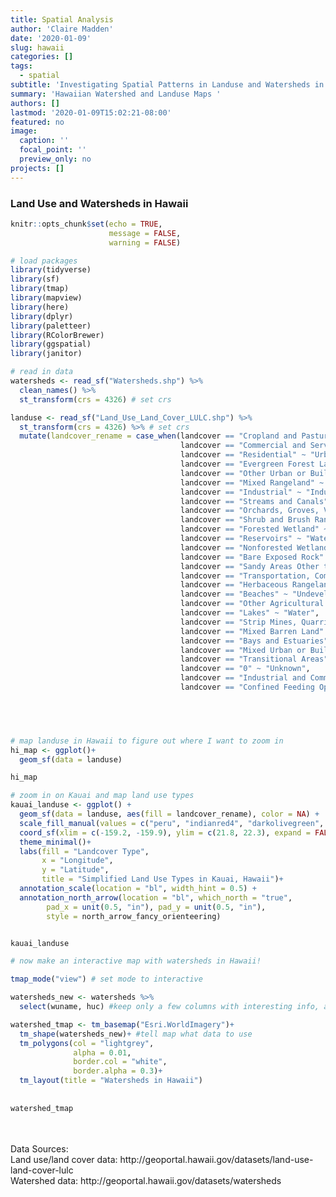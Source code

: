 ```yaml
---
title: Spatial Analysis
author: 'Claire Madden'
date: '2020-01-09'
slug: hawaii
categories: []
tags:
  - spatial
subtitle: 'Investigating Spatial Patterns in Landuse and Watersheds in Kauai, Hawaii'
summary: 'Hawaiian Watershed and Landuse Maps '
authors: []
lastmod: '2020-01-09T15:02:21-08:00'
featured: no
image:
  caption: ''
  focal_point: ''
  preview_only: no
projects: []
---
```


### Land Use and Watersheds in Hawaii

```r
knitr::opts_chunk$set(echo = TRUE,
                      message = FALSE,
                      warning = FALSE)
```


```r
# load packages
library(tidyverse)
library(sf)
library(tmap)
library(mapview)
library(here)
library(dplyr)
library(paletteer)
library(RColorBrewer)
library(ggspatial)
library(janitor)

# read in data
watersheds <- read_sf("Watersheds.shp") %>% 
  clean_names() %>% 
  st_transform(crs = 4326) # set crs

landuse <- read_sf("Land_Use_Land_Cover_LULC.shp") %>% 
  st_transform(crs = 4326) %>% # set crs
  mutate(landcover_rename = case_when(landcover == "Cropland and Pasture" ~ "Agriculture", #regroup land use types into fewer, broader categories
                                      landcover == "Commercial and Services" ~ "Industry", 
                                      landcover == "Residential" ~ "Urban", 
                                      landcover == "Evergreen Forest Land" ~ "Undeveloped", 
                                      landcover == "Other Urban or Built-up Land" ~ "Urban",
                                      landcover == "Mixed Rangeland" ~ "Agriculture",
                                      landcover == "Industrial" ~ "Industry",
                                      landcover == "Streams and Canals" ~ "Water", 
                                      landcover == "Orchards, Groves, Vineyards, Nurseries and Ornamental Horticultural Areas" ~ "Agriculture",
                                      landcover == "Shrub and Brush Rangeland" ~ "Agriculture",
                                      landcover == "Forested Wetland" ~ "Undeveloped",
                                      landcover == "Reservoirs" ~ "Water",
                                      landcover == "Nonforested Wetland" ~ "Undeveloped",
                                      landcover == "Bare Exposed Rock" ~ "Undeveloped",
                                      landcover == "Sandy Areas Other than Beaches" ~ "Undeveloped",
                                      landcover == "Transportation, Communications and Utilities" ~ "Industry",
                                      landcover == "Herbaceous Rangeland" ~ "Agriculture",
                                      landcover == "Beaches" ~ "Undeveloped",
                                      landcover == "Other Agricultural Land" ~ "Agriculture",
                                      landcover == "Lakes" ~ "Water",
                                      landcover == "Strip Mines, Quarries, and Gravel Pits" ~ "Industry",
                                      landcover == "Mixed Barren Land" ~ "Undeveloped",
                                      landcover == "Bays and Estuaries" ~ "Water",
                                      landcover == "Mixed Urban or Built-up Land" ~ "Urban",
                                      landcover == "Transitional Areas" ~ "Unknown",
                                      landcover == "0" ~ "Unknown",
                                      landcover == "Industrial and Commercial Complexes" ~ "Industry",
                                      landcover == "Confined Feeding Operations" ~ "Agriculture"))
  





```


```r
# map landuse in Hawaii to figure out where I want to zoom in
hi_map <- ggplot()+
  geom_sf(data = landuse)

hi_map

```



```r
# zoom in on Kauai and map land use types
kauai_landuse <- ggplot() + 
  geom_sf(data = landuse, aes(fill = landcover_rename), color = NA) + 
  scale_fill_manual(values = c("peru", "indianred4", "darkolivegreen", "grey65", "plum", "cadetblue4"))+
  coord_sf(xlim = c(-159.2, -159.9), ylim = c(21.8, 22.3), expand = FALSE)+
  theme_minimal()+
  labs(fill = "Landcover Type",
       x = "Longitude",
       y = "Latitude",
       title = "Simplified Land Use Types in Kauai, Hawaii")+
  annotation_scale(location = "bl", width_hint = 0.5) +
  annotation_north_arrow(location = "bl", which_north = "true", 
        pad_x = unit(0.5, "in"), pad_y = unit(0.5, "in"),
        style = north_arrow_fancy_orienteering)


kauai_landuse

```


```r
# now make an interactive map with watersheds in Hawaii!

tmap_mode("view") # set mode to interactive

watersheds_new <- watersheds %>%
  select(wuname, huc) #keep only a few columns with interesting info, area calculations are inaccurate so they get nixed

watershed_tmap <- tm_basemap("Esri.WorldImagery")+
  tm_shape(watersheds_new)+ #tell map what data to use
  tm_polygons(col = "lightgrey",
              alpha = 0.01,
              border.col = "white",
              border.alpha = 0.3)+
  tm_layout(title = "Watersheds in Hawaii")
  
  
watershed_tmap


```



<br>
<br>
Data Sources:
<br>
Land use/land cover data: http://geoportal.hawaii.gov/datasets/land-use-land-cover-lulc
<br>
Watershed data: http://geoportal.hawaii.gov/datasets/watersheds
